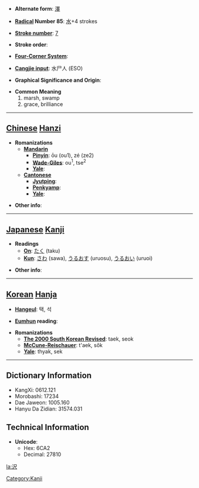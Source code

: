 * '''Alternate form''': [[澤]]

* '''[[Wiktionary:Chinese radical index| Radical]] Number 85''': [[Wiktionary:Chinese radical index 水|水]]+4 strokes

* '''[[Wiktionary:Chinese total strokes index|Stroke number]]''': [[Wiktionary:Chinese total strokes index 7|7]]

* '''Stroke order''': 

* '''[[Wiktionary:Chinese four corner index|Four-Corner System]]''': 

* '''[[Wiktionary:Chinese Cangjie index|Cangjie input]]''': 水尸人 (ESO)

* '''Graphical Significance and Origin''': 

* '''Common Meaning'''
*#marsh, swamp
*# grace, brilliance


----

== [[Chinese]] [[Hanzi]] ==

* '''Romanizations'''
** '''[[Mandarin]]'''
*** '''[[Pinyin]]''': ōu (ou1), zé (ze2)
*** '''[[Wade-Giles]]''': ou<sup>1</sup>, tse<sup>2</sup>
*** '''[[Yale]]''': 
** '''[[Cantonese]]'''
*** '''[[Jyutping]]''':
*** '''[[Penkyamp]]''': 
*** '''[[Yale]]''': 

* '''Other info''': 

----

== [[Japanese]] [[Kanji]] ==

* '''Readings'''
** '''[[On]]''': [[たく]] (taku)
** '''[[Kun]]''': [[さわ]] (sawa), [[うるおす]] (uruosu), [[うるおい]] (uruoi)

* '''Other info''':  

----

== [[Korean]] [[Hanja]] ==

* '''[[Hangeul]]''': 택, 석

* '''[[Eumhun]] reading''': 

* '''Romanizations'''
** '''[[The 2000 South Korean Revised Romanization|The 2000 South Korean Revised]]''': taek, seok
** '''[[McCune-Reischauer]]''': t'aek, sŏk
** '''[[Yale]]''': thyak, sek

----

== Dictionary Information ==

* KangXi: 0612.121
* Morobashi: 17234
* Dae Jaweon: 1005.160
* Hanyu Da Zidian: 31574.031

== Technical Information ==

* '''Unicode''':
** Hex: 6CA2
** Decimal: 27810

[[la:沢]]


[[Category:Kanji]]